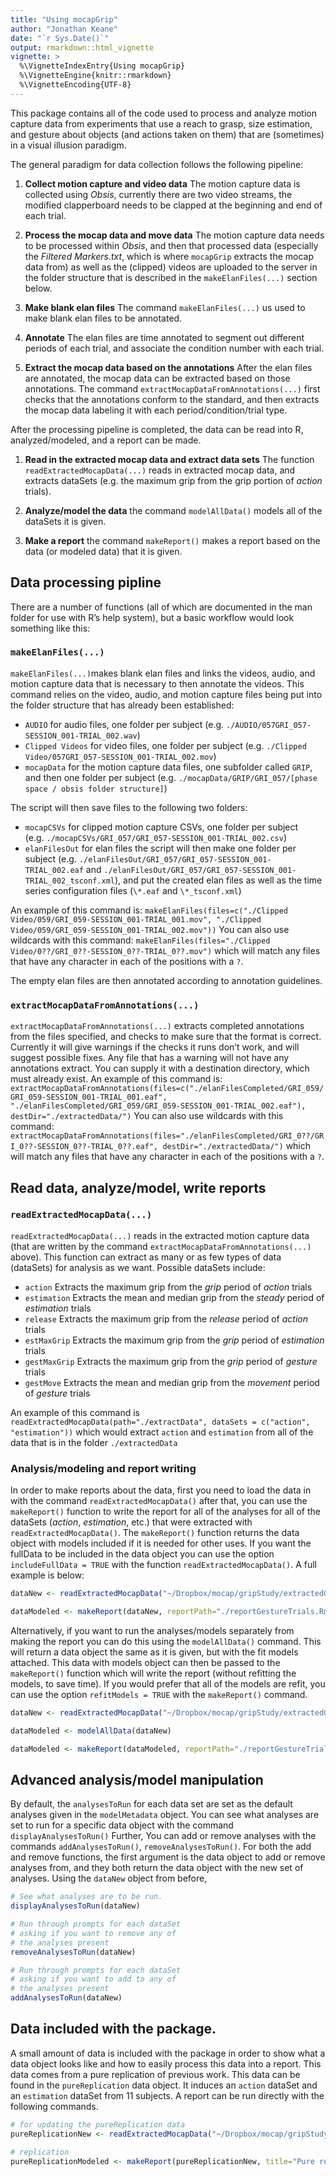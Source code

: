 ```yaml
---
title: "Using mocapGrip"
author: "Jonathan Keane"
date: "`r Sys.Date()`"
output: rmarkdown::html_vignette
vignette: >
  %\VignetteIndexEntry{Using mocapGrip}
  %\VignetteEngine{knitr::rmarkdown}
  %\VignetteEncoding{UTF-8}
---
```


This package contains all of the code used to process and analyze motion capture data from experiments that use a reach to grasp, size estimation, and gesture about objects (and actions taken on them) that are (sometimes) in a visual illusion paradigm. 

The general paradigm for data collection follows the following pipeline:

1. **Collect motion capture and video data** The motion capture data is collected using *Obsis*, currently there are two video streams, the modified clapperboard needs to be clapped at the beginning and end of each trial.

1. **Process the mocap data and move data** The motion capture data needs to be processed within *Obsis*, and then that processed data (especially the *Filtered Markers.txt*, which is where `mocapGrip` extracts the mocap data from) as well as the (clipped) videos are uploaded to the server in the folder structure that is described in the `makeElanFiles(...)` section below.

1. **Make blank elan files** The command `makeElanFiles(...)` us used to make blank elan files to be annotated.

1. **Annotate** The elan files are time annotated to segment out different periods of each trial, and associate the condition number with each trial.

1. **Extract the mocap data based on the annotations** After the elan files are annotated, the mocap data can be extracted based on those annotations. The command `extractMocapDataFromAnnotations(...)` first checks that the annotations conform to the standard, and then extracts the mocap data labeling it with each period/condition/trial type.

After the processing pipeline is completed, the data can be read into R, analyzed/modeled, and a report can be made.

1. **Read in the extracted mocap data and extract data sets** The function `readExtractedMocapData(...)` reads in extracted mocap data, and extracts dataSets (e.g. the maximum grip from the grip portion of *action* trials). 

1. **Analyze/model the data** the command `modelAllData()` models all of the dataSets it is given.

1. **Make a report** the command `makeReport()` makes a report based on the data (or modeled data) that it is given.

## Data processing pipline

There are a number of functions (all of which are documented in the man folder for use with R's help system), but a basic workflow would look something like this:

### `makeElanFiles(...)`

 `makeElanFiles(...)`makes blank elan files and links the videos, audio, and motion capture data that is necessary to then annotate the videos. This command relies on the video, audio, and motion capture files being put into the folder structure that has already been established:

* `AUDIO` for audio files, one folder per subject (e.g. `./AUDIO/057GRI_057-SESSION_001-TRIAL_002.wav`)
* `Clipped Videos` for video files, one folder per subject (e.g. `./Clipped Video/057GRI_057-SESSION_001-TRIAL_002.mov`)
* `mocapData` for the motion capture data files, one subfolder called `GRIP`, and then one folder per subject (e.g. `./mocapData/GRIP/GRI_057/[phase space / obsis folder structure]`)

The script will then save files to the following two folders:

* `mocapCSVs` for clipped motion capture CSVs, one folder per subject (e.g. `./mocapCSVs/GRI_057/GRI_057-SESSION_001-TRIAL_002.csv`)
* `elanFilesOut` for elan files the script will then make one folder per subject  (e.g. `./elanFilesOut/GRI_057/GRI_057-SESSION_001-TRIAL_002.eaf` and `./elanFilesOut/GRI_057/GRI_057-SESSION_001-TRIAL_002_tsconf.xml`), and put the created elan files as well as the time series configuration files (`\*.eaf` and `\*_tsconf.xml`)

An example of this command is: `makeElanFiles(files=c("./Clipped Video/059/GRI_059-SESSION_001-TRIAL_001.mov", "./Clipped Video/059/GRI_059-SESSION_001-TRIAL_002.mov"))` You can also use wildcards with this command: `makeElanFiles(files="./Clipped Video/0??/GRI_0??-SESSION_0??-TRIAL_0??.mov")` which will match any files that have any character in each of the positions with a `?`.

The empty elan files are then annotated according to annotation guidelines.

### `extractMocapDataFromAnnotations(...)`

`extractMocapDataFromAnnotations(...)` extracts completed annotations from the files specified, and checks to make sure that the format is correct. Currently it will give warnings if the checks it runs don't work, and will suggest possible fixes. Any file that has a warning will not have any annotations extract. You can supply it with a destination directory, which must already exist. An example of this command is: `extractMocapDataFromAnnotations(files=c("./elanFilesCompleted/GRI_059/GRI_059-SESSION_001-TRIAL_001.eaf", "./elanFilesCompleted/GRI_059/GRI_059-SESSION_001-TRIAL_002.eaf"), destDir="./extractedData/")` You can also use wildcards with this command: `extractMocapDataFromAnnotations(files="./elanFilesCompleted/GRI_0??/GRI_0??-SESSION_0??-TRIAL_0??.eaf", destDir="./extractedData/")` which will match any files that have any character in each of the positions with a `?`.

## Read data, analyze/model, write reports

### `readExtractedMocapData(...)`
`readExtractedMocapData(...)` reads in the extracted motion capture data (that are written by the command `extractMocapDataFromAnnotations(...)` above). This function can extract as many or as few types of data (dataSets) for analysis as we want. Possible dataSets include:

* `action` Extracts the maximum grip from the *grip* period of *action* trials
* `estimation` Extracts the mean and median grip from the *steady* period of *estimation* trials
* `release` Extracts the maximum grip from the *release* period of *action* trials
* `estMaxGrip` Extracts the maximum grip from the *grip* period of *estimation* trials
* `gestMaxGrip` Extracts the maximum grip from the *grip* period of *gesture* trials
* `gestMove` Extracts the mean and median grip from the *movement* period of *gesture* trials

An example of this command is `readExtractedMocapData(path="./extractData", dataSets = c("action", "estimation"))` which would extract `action` and `estimation` from all of the data that is in the folder `./extractedData`

### Analysis/modeling and report writing

In order to make reports about the data, first you need to load the data in with the command `readExtractedMocapData()` after that, you can use the `makeReport()` function to write the report for all of the analyses for all of the dataSets (*action*, *estimation*, etc.) that were extracted with `readExtractedMocapData()`. The `makeReport()` function returns the data object with models included if it is needed for other uses. If you want the fullData to be included in the data object you can use the option `includeFullData = TRUE` with the function `readExtractedMocapData()`. A full example is below: 

```r
dataNew <- readExtractedMocapData("~/Dropbox/mocap/gripStudy/extractedGestData/", c("action", "estimation",  "gestMaxGrip", "gestMove"))

dataModeled <- makeReport(dataNew, reportPath="./reportGestureTrials.Rmd")
```

Alternatively, if you want to run the analyses/models separately from making the report you can do this using the `modelAllData()` command. This will return a data object the same as it is given, but with the fit models attached. This data with models object can then be passed to the `makeReport()` function which will write the report (without refitting the models, to save time). If you would prefer that all of the models are refit, you can use the option `refitModels = TRUE` with the `makeReport()` command.

```r
dataNew <- readExtractedMocapData("~/Dropbox/mocap/gripStudy/extractedGestData/", c("action", "estimation",  "gestMaxGrip", "gestMove"))

dataModeled <- modelAllData(dataNew)

dataModeled <- makeReport(dataModeled, reportPath="./reportGestureTrials.Rmd")
```

## Advanced analysis/model manipulation

By default, the `analysesToRun` for each data set are set as the default analyses given in the `modelMetadata` object. You can see what analyses are set to run for a specific data object with the command `displayAnalysesToRun()` Further, You can add or remove analyses with the commands `addAnalysesToRun()`, `removeAnalysesToRun()`. For both the add and remove functions, the first argument is the data object to add or remove analyses from, and they both return the data object with the new set of analyses. Using the `dataNew` object from before, 

```r
# See what analyses are to be run.
displayAnalysesToRun(dataNew)

# Run through prompts for each dataSet
# asking if you want to remove any of
# the analyses present
removeAnalysesToRun(dataNew)

# Run through prompts for each dataSet
# asking if you want to add to any of
# the analyses present
addAnalysesToRun(dataNew)

```

## Data included with the package.

A small amount of data is included with the package in order to show what a data object looks like and how to easily process this data into a report. This data comes from a pure replication of previous work. This data can be found in the `pureReplication` data object. It induces an `action` dataSet and an `estimation` dataSet from 11 subjects. A report can be run directly with the following commands. 

```r
# for updating the pureReplication data
pureReplicationNew <- readExtractedMocapData("~/Dropbox/mocap/gripStudy/analysis/extractedData/", c("action", "estimation"))

# replication
pureReplicationModeled <- makeReport(pureReplicationNew, title="Pure replication report", reportPath="./reportReplication.Rmd")
```
